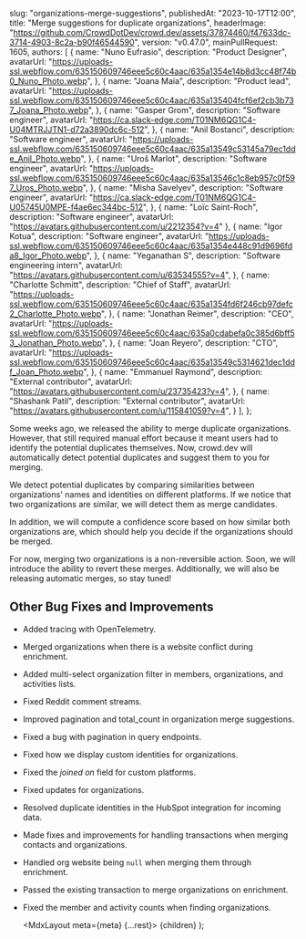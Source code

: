 
  slug: "organizations-merge-suggestions",
  publishedAt: "2023-10-17T12:00",
  title: "Merge suggestions for duplicate organizations",
  headerImage:
    "https://github.com/CrowdDotDev/crowd.dev/assets/37874460/f47633dc-3714-4903-8c2a-b90f46544590",
  version: "v0.47.0",
  mainPullRequest: 1605,
  authors: [
    {
      name: "Nuno Eufrasio",
      description: "Product Designer",
      avatarUrl:
        "https://uploads-ssl.webflow.com/635150609746eee5c60c4aac/635a1354e14b8d3cc48f74b0_Nuno_Photo.webp",
    },
    {
      name: "Joana Maia",
      description: "Product lead",
      avatarUrl:
        "https://uploads-ssl.webflow.com/635150609746eee5c60c4aac/635a135404fcf6ef2cb3b737_Joana_Photo.webp",
    },
    {
      name: "Gasper Grom",
      description: "Software engineer",
      avatarUrl: "https://ca.slack-edge.com/T01NM6QG1C4-U04MTRJJTN1-d72a3890dc6c-512",
    },
    {
      name: "Anil Bostanci",
      description: "Software engineer",
      avatarUrl:
        "https://uploads-ssl.webflow.com/635150609746eee5c60c4aac/635a13549c53145a79ec1dde_Anil_Photo.webp",
    },
    {
      name: "Uroš Marlot",
      description: "Software engineer",
      avatarUrl:
        "https://uploads-ssl.webflow.com/635150609746eee5c60c4aac/635a13546c1c8eb957c0f597_Uros_Photo.webp",
    },
    {
      name: "Misha Savelyev",
      description: "Software engineer",
      avatarUrl: "https://ca.slack-edge.com/T01NM6QG1C4-U05745U0MPE-f4ae6ec344bc-512",
    },
    {
      name: "Loïc Saint-Roch",
      description: "Software engineer",
      avatarUrl: "https://avatars.githubusercontent.com/u/2212354?v=4"
    },
    {
      name: "Igor Kotua",
      description: "Software engineer",
      avatarUrl:
        "https://uploads-ssl.webflow.com/635150609746eee5c60c4aac/635a1354e448c91d9696fda8_Igor_Photo.webp",
    },
    {
      name: "Yeganathan S",
      description: "Software engineering intern",
      avatarUrl: "https://avatars.githubusercontent.com/u/63534555?v=4",
    },
    {
      name: "Charlotte Schmitt",
      description: "Chief of Staff",
      avatarUrl:
        "https://uploads-ssl.webflow.com/635150609746eee5c60c4aac/635a1354fd6f246cb97defc2_Charlotte_Photo.webp",
    },
    {
      name: "Jonathan Reimer",
      description: "CEO",
      avatarUrl:
        "https://uploads-ssl.webflow.com/635150609746eee5c60c4aac/635a0cdabefa0c385d6bff53_Jonathan_Photo.webp",
    },
    {
      name: "Joan Reyero",
      description: "CTO",
      avatarUrl:
        "https://uploads-ssl.webflow.com/635150609746eee5c60c4aac/635a13549c5314621dec1ddf_Joan_Photo.webp",
    },
    {
      name: "Emmanuel Raymond",
      description: "External contributor",
      avatarUrl: "https://avatars.githubusercontent.com/u/23735423?v=4",
    },
    {
      name: "Shashank Patil",
      description: "External contributor",
      avatarUrl: "https://avatars.githubusercontent.com/u/115841059?v=4",
    }
  ],
};

Some weeks ago, we released the ability to merge duplicate organizations. However, that still required manual effort because it meant  users had to identify the potential duplicates themselves. Now, crowd.dev will automatically detect potential duplicates
and suggest them to you for merging.

We detect potential duplicates by comparing similarities between organizations' names and identities on different platforms. If we notice that two organizations are similar, we will detect them as merge candidates.

In addition, we will compute a confidence score based on how similar both organizations are, which should help you decide if the organizations should be merged.

For now, merging two organizations is a non-reversible action. Soon, we will introduce the ability to revert these merges. Additionally, we will also be releasing automatic merges, so stay tuned! 


## Other Bug Fixes and Improvements

- Added tracing with OpenTelemetry. <PullRequest number="1408"/> 
- Merged organizations when there is a website conflict during enrichment. <PullRequest number="1664"/>
- Added multi-select organization filter in members, organizations, and activities lists. <PullRequest number="1560"/>
- Fixed Reddit comment streams. <PullRequest number="1698"/>
- Improved pagination and total\_count in organization merge suggestions. <PullRequest number="1701"/>
- Fixed a bug with pagination in query endpoints. <PullRequest number="1670"/>
- Fixed how we display custom identities for organizations. <PullRequest number="1687"/>
- Fixed the _joined on_ field for custom platforms. <PullRequest number="1689"/>
- Fixed updates for organizations. <PullRequest number="1699"/>
- Resolved duplicate identities in the HubSpot integration for incoming data. <PullRequest number="1672"/>
- Made fixes and improvements for handling transactions when merging contacts and organizations. <PullRequest number="1673"/>
- Handled org website being `null` when merging them through enrichment. <PullRequest number="1662"/>
- Passed the existing transaction to merge organizations on enrichment. <PullRequest number="1661"/>
- Fixed the member and activity counts when finding organizations. <PullRequest number="1658"/>


  <MdxLayout meta={meta} {...rest}>
    {children}
  </MdxLayout>
);
